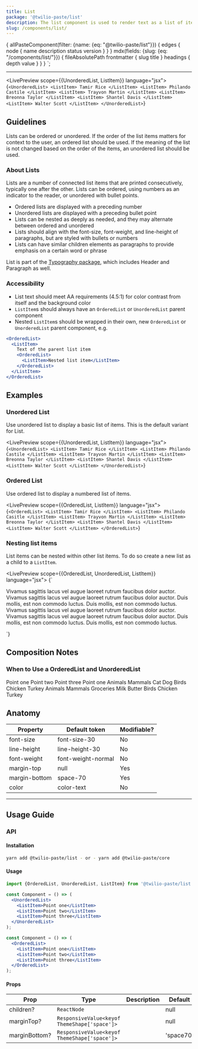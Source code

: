 ```yaml
---
title: List
package: '@twilio-paste/list'
description: The list component is used to render text as a list of items.
slug: /components/list/
---
```



  {
    allPasteComponent(filter: {name: {eq: "@twilio-paste/list"}}) {
      edges {
        node {
          name
          description
          status
          version
        }
      }
    }
    mdx(fields: {slug: {eq: "/components/list/"}}) {
      fileAbsolutePath
      frontmatter {
        slug
        title
      }
      headings {
        depth
        value
      }
    }
  }
`;

<ComponentHeader
  name={props.pageContext.frontmatter.title}
  categoryRoute={SidebarCategoryRoutes.COMPONENTS}
  githubUrl="https://github.com/twilio-labs/paste/tree/main/packages/paste-core/components/list"
  storybookUrl="https://main--5e53448165911c0022e68c74.chromatic.com/?path=/story/components-list--default-ordered-list"
  abstractUrl="https://share.goabstract.com/85c81258-90b9-49c8-b34b-9418da5f2f00"
  data={props.data.allPasteComponent.edges}
/>

---

<contentwrapper>

<PageAside data={props.data.mdx} />

<content>

<LivePreview scope={{UnorderedList, ListItem}} language="jsx">
  {`<UnorderedList>
  <ListItem>
    Tamir Rice
  </ListItem>
  <ListItem>
    Philando Castile
  </ListItem>
  <ListItem>
    Trayvon Martin
  </ListItem>
  <ListItem>
    Breonna Taylor
  </ListItem>
  <ListItem>
    Shantel Davis
  </ListItem>
  <ListItem>
    Walter Scott
  </ListItem>
  </UnorderedList>`}
</LivePreview>

## Guidelines

Lists can be ordered or unordered. If the order of the list items matters for context to the user, an ordered list should be used. If the meaning of the list is not changed based on the order of the items, an unordered list should be used.

### About Lists

Lists are a number of connected list items that are printed consecutively, typically one after the other. Lists can be ordered, using numbers as an indicator to the reader, or unordered with bullet points.

- Ordered lists are displayed with a preceding number
- Unordered lists are displayed with a preceding bullet point
- Lists can be nested as deeply as needed, and they may alternate between ordered and unordered
- Lists should align with the font-size, font-weight, and line-height of paragraphs, but are styled with bullets or numbers
- Lists can have similar children elements as paragraphs to provide emphasis on a certain word or phrase

List is part of the [Typography package](/components/typography), which includes Header and Paragraph as well.

### Accessibility

- List text should meet AA requirements (4.5:1) for color contrast from itself and the background color
- `ListItem`s should always have an `OrderedList` or `UnorderedList` parent component
- Nested `ListItem`s should be wrapped in their own, new `OrderedList` or `UnorderedList` parent component, e.g.

```jsx
<OrderedList>
  <ListItem>
    Text of the parent list item
    <OrderedList>
      <ListItem>Nested list item</ListItem>
    </OrderedList>
  </ListItem>
</OrderedList>
```

## Examples

### Unordered List

Use unordered list to display a basic list of items. This is the default variant for List.

<LivePreview scope={{UnorderedList, ListItem}} language="jsx">
  {`<UnorderedList>
    <ListItem>
    Tamir Rice
  </ListItem>
  <ListItem>
    Philando Castile
  </ListItem>
  <ListItem>
    Trayvon Martin
  </ListItem>
  <ListItem>
    Breonna Taylor
  </ListItem>
  <ListItem>
    Shantel Davis
  </ListItem>
  <ListItem>
    Walter Scott
  </ListItem>
</UnorderedList>`}
</LivePreview>

### Ordered List

Use ordered list to display a numbered list of items.

<LivePreview scope={{OrderedList, ListItem}} language="jsx">
  {`<OrderedList>
  <ListItem>
    Tamir Rice
  </ListItem>
  <ListItem>
    Philando Casitle
  </ListItem>
  <ListItem>
    Trayvon Martin
  </ListItem>
  <ListItem>
    Breonna Taylor
  </ListItem>
  <ListItem>
    Shantel Davis
  </ListItem>
  <ListItem>
    Walter Scott
  </ListItem>
</OrderedList>`}
</LivePreview>

### Nesting list items

List items can be nested within other list items. To do so create a new list as a child to a `ListItem`.

<LivePreview scope={{OrderedList, UnorderedList, ListItem}} language="jsx">
  {`<div>
  <OrderedList>
    <ListItem>
      Vivamus sagittis lacus vel augue laoreet rutrum faucibus dolor auctor.
      <UnorderedList marginBottom="space0">
        <ListItem>
          Vivamus sagittis lacus vel augue laoreet rutrum faucibus dolor auctor.
        </ListItem>
        <ListItem>
          Duis mollis, est non commodo luctus.
        </ListItem>
      </UnorderedList>
    </ListItem>
    <ListItem>
      Duis mollis, est non commodo luctus.
    </ListItem>
  </OrderedList>
  <UnorderedList>
    <ListItem>
      Vivamus sagittis lacus vel augue laoreet rutrum faucibus dolor auctor.
      <OrderedList marginBottom="space0">
        <ListItem>
          Vivamus sagittis lacus vel augue laoreet rutrum faucibus dolor auctor.
        </ListItem>
        <ListItem>
          Duis mollis, est non commodo luctus.
        </ListItem>
      </OrderedList>
    </ListItem>
    <ListItem>
      Duis mollis, est non commodo luctus.
    </ListItem>
  </UnorderedList>
</div>`}
</LivePreview>

## Composition Notes

### When to Use a OrderedList and UnorderedList

<DoDont>
  <Do title="Do" body="Use a list when you have more than one item or point." center>
    <UnorderedList>
      <ListItem>Point one</ListItem>
      <ListItem>Point two</ListItem>
      <ListItem>Point three</ListItem>
    </UnorderedList>
  </Do>
  <Dont title="Don't" body="Don’t use lists for a single item." center>
    <UnorderedList>
      <ListItem>Point one</ListItem>
    </UnorderedList>
  </Dont>
</DoDont>

<DoDont>
  <Do title="Do" body="Use nested lists to provide additional clarity or instruction on specific topics.">
    <Box padding="space60">
      <Heading as="h2" variant="heading30">
        Animals
      </Heading>
      <UnorderedList>
        <ListItem>
          Mammals
          <UnorderedList marginBottom="space0">
            <ListItem>Cat</ListItem>
            <ListItem>Dog</ListItem>
          </UnorderedList>
        </ListItem>
        <ListItem>
          Birds
          <UnorderedList marginBottom="space0">
            <ListItem>Chicken</ListItem>
            <ListItem>Turkey</ListItem>
          </UnorderedList>
        </ListItem>
      </UnorderedList>
    </Box>
  </Do>
  <Dont title="Don't" body="Don’t nest lists if the nested content is unrelated to the higher level topic.">
    <Box padding="space60">
      <Heading as="h2" variant="heading30">
        Animals
      </Heading>
      <UnorderedList>
        <ListItem>
          Mammals
          <Heading as="h3" variant="heading40">
            Groceries
          </Heading>
          <UnorderedList marginBottom="space0">
            <ListItem>Milk</ListItem>
            <ListItem>Butter</ListItem>
          </UnorderedList>
        </ListItem>
        <ListItem>
          Birds
          <UnorderedList marginBottom="space0">
            <ListItem>Chicken</ListItem>
            <ListItem>Turkey</ListItem>
          </UnorderedList>
        </ListItem>
      </UnorderedList>
    </Box>
  </Dont>
</DoDont>

## Anatomy

| Property      | Default token      | Modifiable? |
| ------------- | ------------------ | ----------- |
| font-size     | font-size-30       | No          |
| line-height   | line-height-30     | No          |
| font-weight   | font-weight-normal | No          |
| margin-top    | null               | Yes         |
| margin-bottom | space-70           | Yes         |
| color         | color-text         | No          |

---

## Usage Guide

### API

#### Installation

```bash
yarn add @twilio-paste/list - or - yarn add @twilio-paste/core
```

#### Usage

```jsx
import {OrderedList, UnorderedList, ListItem} from '@twilio-paste/list';

const Component = () => (
  <UnorderedList>
    <ListItem>Point one</ListItem>
    <ListItem>Point two</ListItem>
    <ListItem>Point three</ListItem>
  </UnorderedList>
);

const Component = () => (
  <OrderedList>
    <ListItem>Point one</ListItem>
    <ListItem>Point two</ListItem>
    <ListItem>Point three</ListItem>
  </OrderedList>
);
```

#### Props

| Prop          | Type                                         | Description | Default   |
| ------------- | -------------------------------------------- | ----------- | --------- |
| children?     | `ReactNode`                                  |             | null      |
| marginTop?    | `ResponsiveValue<keyof ThemeShape['space']>` |             | null      |
| marginBottom? | `ResponsiveValue<keyof ThemeShape['space']>` |             | 'space70' |

<ChangelogRevealer>
  <Changelog />
</ChangelogRevealer>

</content>

</contentwrapper>

